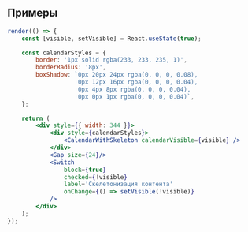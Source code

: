 ## Примеры

```jsx live desktopOnly
render(() => {
    const [visible, setVisible] = React.useState(true);

    const calendarStyles = {
        border: '1px solid rgba(233, 233, 235, 1)',
        borderRadius: '8px',
        boxShadow: `0px 20px 24px rgba(0, 0, 0, 0.08),
                    0px 12px 16px rgba(0, 0, 0, 0.04),
                    0px 4px 8px rgba(0, 0, 0, 0.04),
                    0px 0px 1px rgba(0, 0, 0, 0.04)`,
    };

    return (
        <div style={{ width: 344 }}>
            <div style={calendarStyles}>
                <CalendarWithSkeleton calendarVisible={visible} />
            </div>
            <Gap size={24}/>
            <Switch
                block={true}
                checked={!visible}
                label='Скелетонизация контента'
                onChange={() => setVisible(!visible)}
            />
        </div>
    );
});
```
